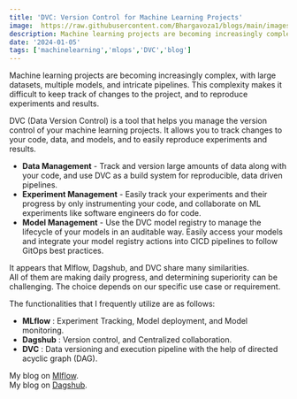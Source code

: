 ```yaml
---
title: 'DVC: Version Control for Machine Learning Projects'
image:  https://raw.githubusercontent.com/Bhargavoza1/blogs/main/images/dvc/dvc.png
description: Machine learning projects are becoming increasingly complex, with large datasets, multiple models, and intricate pipelines.This complexity makes it difficult...
date: '2024-01-05'
tags: ['machinelearning','mlops','DVC','blog']
---
```



Machine learning projects are becoming increasingly complex, with large datasets, multiple models, and intricate pipelines. 
This complexity makes it difficult to keep track of changes to the project, and to reproduce experiments and results.

DVC (Data Version Control) is a tool that helps you manage the version control of your machine learning projects. It allows you to track changes to your code, data, and models, and to easily reproduce experiments and results.

- **Data Management** - Track and version large amounts of data along with your code, and use DVC as a build system for reproducible, data driven pipelines.
- **Experiment Management** - Easily track your experiments and their progress by only instrumenting your code, and collaborate on ML experiments like software engineers do for code.
- **Model Management** - Use the DVC model registry to manage the lifecycle of your models in an auditable way. Easily access your models and integrate your model registry actions into CICD pipelines to follow GitOps best practices.

It appears that Mlflow, Dagshub, and DVC share many similarities.  
All of them are making daily progress, and determining superiority can be challenging. The choice depends on our specific use case or requirement.

The functionalities that I frequently utilize are as follows:
- **MLflow** : Experiment Tracking, Model deployment, and Model monitoring.
- **Dagshub** : Version control, and Centralized collaboration.
- **DVC** : Data versioning and execution pipeline with the help of directed acyclic graph (DAG).

My blog on [Mlflow](https://bhargavoza.com/blogs/Mlflow%20from%20my%20point%20of%20view).  
My blog on [Dagshub](https://bhargavoza.com/blogs/What%20is%20Dagshub).